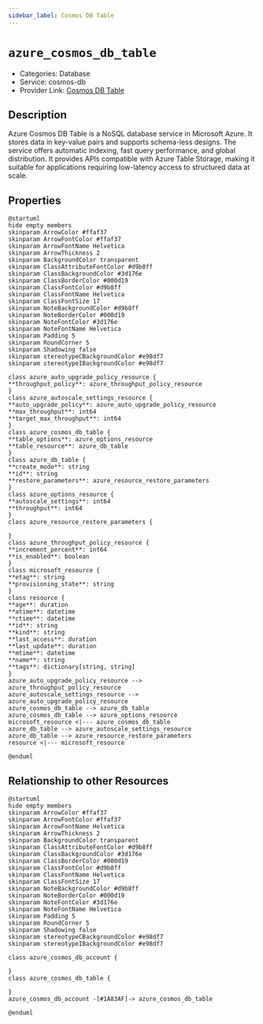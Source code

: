```yaml
---
sidebar_label: Cosmos DB Table
---
```


# `azure_cosmos_db_table`

- Categories: Database
- Service: cosmos-db
- Provider Link: [Cosmos DB Table](https://docs.microsoft.com/en-us/azure/cosmos-db/table/)

## Description
Azure Cosmos DB Table is a NoSQL database service in Microsoft Azure. It stores data in key-value pairs and supports schema-less designs. The service offers automatic indexing, fast query performance, and global distribution. It provides APIs compatible with Azure Table Storage, making it suitable for applications requiring low-latency access to structured data at scale.

## Properties
<ZoomPanPinch>

```kroki imgType="plantuml" imgAlt="Diagram of Cosmos DB Table data model"
@startuml
hide empty members
skinparam ArrowColor #ffaf37
skinparam ArrowFontColor #ffaf37
skinparam ArrowFontName Helvetica
skinparam ArrowThickness 2
skinparam BackgroundColor transparent
skinparam ClassAttributeFontColor #d9b8ff
skinparam ClassBackgroundColor #3d176e
skinparam ClassBorderColor #000d19
skinparam ClassFontColor #d9b8ff
skinparam ClassFontName Helvetica
skinparam ClassFontSize 17
skinparam NoteBackgroundColor #d9b8ff
skinparam NoteBorderColor #000d19
skinparam NoteFontColor #3d176e
skinparam NoteFontName Helvetica
skinparam Padding 5
skinparam RoundCorner 5
skinparam Shadowing false
skinparam stereotypeCBackgroundColor #e98df7
skinparam stereotypeIBackgroundColor #e98df7

class azure_auto_upgrade_policy_resource {
**throughput_policy**: azure_throughput_policy_resource
}
class azure_autoscale_settings_resource {
**auto_upgrade_policy**: azure_auto_upgrade_policy_resource
**max_throughput**: int64
**target_max_throughput**: int64
}
class azure_cosmos_db_table {
**table_options**: azure_options_resource
**table_resource**: azure_db_table
}
class azure_db_table {
**create_mode**: string
**id**: string
**restore_parameters**: azure_resource_restore_parameters
}
class azure_options_resource {
**autoscale_settings**: int64
**throughput**: int64
}
class azure_resource_restore_parameters {

}
class azure_throughput_policy_resource {
**increment_percent**: int64
**is_enabled**: boolean
}
class microsoft_resource {
**etag**: string
**provisioning_state**: string
}
class resource {
**age**: duration
**atime**: datetime
**ctime**: datetime
**id**: string
**kind**: string
**last_access**: duration
**last_update**: duration
**mtime**: datetime
**name**: string
**tags**: dictionary[string, string]
}
azure_auto_upgrade_policy_resource --> azure_throughput_policy_resource
azure_autoscale_settings_resource --> azure_auto_upgrade_policy_resource
azure_cosmos_db_table --> azure_db_table
azure_cosmos_db_table --> azure_options_resource
microsoft_resource <|--- azure_cosmos_db_table
azure_db_table --> azure_autoscale_settings_resource
azure_db_table --> azure_resource_restore_parameters
resource <|--- microsoft_resource

@enduml
```

</ZoomPanPinch>


## Relationship to other Resources
<ZoomPanPinch>

```kroki imgType="plantuml" imgAlt="Diagram of Cosmos DB Table resource relationships"
@startuml
hide empty members
skinparam ArrowColor #ffaf37
skinparam ArrowFontColor #ffaf37
skinparam ArrowFontName Helvetica
skinparam ArrowThickness 2
skinparam BackgroundColor transparent
skinparam ClassAttributeFontColor #d9b8ff
skinparam ClassBackgroundColor #3d176e
skinparam ClassBorderColor #000d19
skinparam ClassFontColor #d9b8ff
skinparam ClassFontName Helvetica
skinparam ClassFontSize 17
skinparam NoteBackgroundColor #d9b8ff
skinparam NoteBorderColor #000d19
skinparam NoteFontColor #3d176e
skinparam NoteFontName Helvetica
skinparam Padding 5
skinparam RoundCorner 5
skinparam Shadowing false
skinparam stereotypeCBackgroundColor #e98df7
skinparam stereotypeIBackgroundColor #e98df7

class azure_cosmos_db_account {

}
class azure_cosmos_db_table {

}
azure_cosmos_db_account -[#1A83AF]-> azure_cosmos_db_table

@enduml
```

</ZoomPanPinch>




